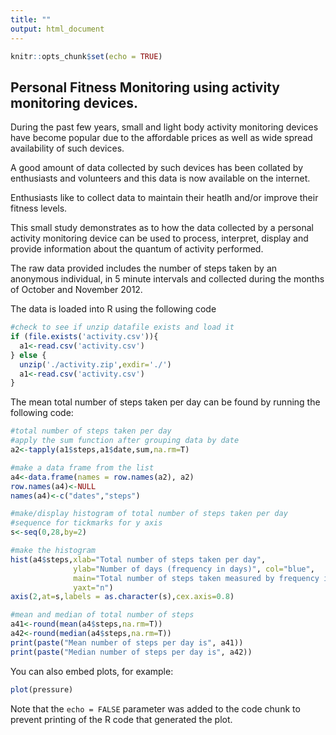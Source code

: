 ```yaml
---
title: ""
output: html_document
---
```


```r
knitr::opts_chunk$set(echo = TRUE)
```
## Personal Fitness Monitoring using activity monitoring devices. 

During the past few years, small and light body activity monitoring devices have become popular due to the affordable prices as well as wide spread availability of such devices. 

A good amount of data collected by such devices has been collated by enthusiasts and volunteers and this data is now available on the internet. 

Enthusiasts like to collect data to maintain their heatlh and/or improve their fitness levels. 

This small study demonstrates as to how the data collected by a personal activity monitoring device can be used to process, interpret, display and provide information about the quantum of activity performed. 

The raw data provided includes the number of steps taken by an anonymous individual, in 5 minute intervals and collected during the months of October and November 2012. 

The data is loaded into R using the following code


```r
#check to see if unzip datafile exists and load it
if (file.exists('activity.csv')){
  a1<-read.csv('activity.csv')
} else {
  unzip('./activity.zip',exdir='./')
  a1<-read.csv('activity.csv')
}
```
The mean total number of steps taken per day can be found by running the following code:
```r
#total number of steps taken per day
#apply the sum function after grouping data by date
a2<-tapply(a1$steps,a1$date,sum,na.rm=T)

#make a data frame from the list
a4<-data.frame(names = row.names(a2), a2)
row.names(a4)<-NULL
names(a4)<-c("dates","steps")

#make/display histogram of total number of steps taken per day
#sequence for tickmarks for y axis
s<-seq(0,28,by=2) 

#make the histogram 
hist(a4$steps,xlab="Total number of steps taken per day",
              ylab="Number of days (frequency in days)", col="blue",
              main="Total number of steps taken measured by frequency in days",
              yaxt="n")
axis(2,at=s,labels = as.character(s),cex.axis=0.8)

#mean and median of total number of steps
a41<-round(mean(a4$steps,na.rm=T))
a42<-round(median(a4$steps,na.rm=T))
print(paste("Mean number of steps per day is", a41))
print(paste("Median number of steps per day is", a42))
```




You can also embed plots, for example:

```r
plot(pressure)
```

Note that the `echo = FALSE` parameter was added to the code chunk to prevent printing of the R code that generated the plot.
